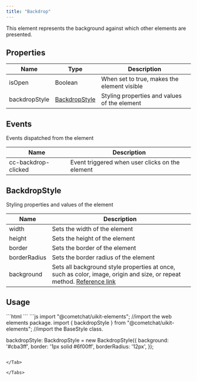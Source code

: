```yaml
---
title: "Backdrop"
---
```


This element represents the background against which other elements are presented.

## Properties

| Name          | Type                                                         | Description                                  |
| ------------- | ------------------------------------------------------------ | -------------------------------------------- |
| isOpen        | Boolean                                                      | When set to true, makes the element visible  |
| backdropStyle | [BackdropStyle](/ui-kit/angular/backdrop#backdropstyle) | Styling properties and values of the element |

## Events

Events dispatched from the element

| Name                | Description                                     |
| ------------------- | ----------------------------------------------- |
| cc-backdrop-clicked | Event triggered when user clicks on the element |

## BackdropStyle

Styling properties and values of the element

| Name         | Description                                                                                                                                                                          |
| ------------ | ------------------------------------------------------------------------------------------------------------------------------------------------------------------------------------ |
| width        | Sets the width of the element                                                                                                                                                        |
| height       | Sets the height of the element                                                                                                                                                       |
| border       | Sets the border of the element                                                                                                                                                       |
| borderRadius | Sets the border radius of the element                                                                                                                                                |
| background   | Sets all background style properties at once, such as color, image, origin and size, or repeat method. [Reference link](https://developer.mozilla.org/en-US/docs/Web/CSS/background) |

## Usage

<Tabs>
<Tab title="HTML">
```html
<cometchat-backdrop
[backdropStyle]="backdropStyle"
></cometchat-backdrop>
```

</Tab>

<Tab title="JavaScript">
```js
import "@cometchat/uikit-elements"; //import the web elements package.
import { backdropStyle } from "@cometchat/uikit-elements"; //import the BaseStyle class.


backdropStyle: BackdropStyle = new BackdropStyle({
  background: '#cba3ff',
  border: '1px solid #6f00ff',
  borderRadius: '12px',
});
```

</Tab>

</Tabs>
